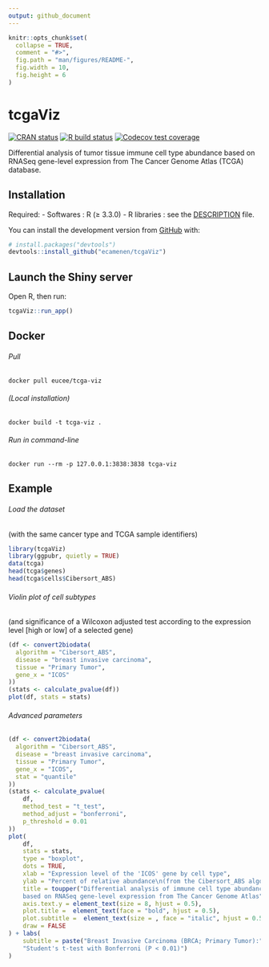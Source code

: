 ```yaml
---
output: github_document
---
```


<!-- README.md is generated from README.Rmd. Please edit that file -->

```r
knitr::opts_chunk$set(
  collapse = TRUE,
  comment = "#>",
  fig.path = "man/figures/README-",
  fig.width = 10,
  fig.height = 6
)
```

# tcgaViz

<!-- badges: start -->
[![CRAN status](https://www.r-pkg.org/badges/version/tcgaViz)](https://CRAN.R-project.org/package=tcgaViz)
[![R build status](https://github.com/ecamenen/tcgaViz/workflows/R-CMD-check/badge.svg)](https://github.com/ecamenen/tcgaViz/actions)
[![Codecov test coverage](https://codecov.io/gh/ecamenen/tcgaViz/branch/develop/graph/badge.svg)](https://codecov.io/gh/ecamenen/tcgaViz?branch=master)
<!-- badges: end -->

Differential analysis of tumor tissue immune cell type abundance based on
RNASeq gene-level expression from The Cancer Genome Atlas (TCGA) database.

## Installation

Required:
- Softwares : R (≥ 3.3.0)
- R libraries : see the [DESCRIPTION](https://github.com/ecamenen/tcgaViz/blob/develop/DESCRIPTION) file.

You can install the development version from [GitHub](https://github.com/) with:

``` r
# install.packages("devtools")
devtools::install_github("ecamenen/tcgaViz")
```

## Launch the Shiny server
Open R, then run:
```r
tcgaViz::run_app()
```

## Docker

###### Pull
```
docker pull eucee/tcga-viz
```

###### (Local installation)
```
docker build -t tcga-viz .
```

###### Run in command-line
```
docker run --rm -p 127.0.0.1:3838:3838 tcga-viz
```

## Example

###### Load the dataset
(with the same cancer type and TCGA sample identifiers)
```r
library(tcgaViz)
library(ggpubr, quietly = TRUE)
data(tcga)
head(tcga$genes)
head(tcga$cells$Cibersort_ABS)
```

###### Violin plot of cell subtypes
(and significance of a Wilcoxon adjusted test according to the expression
 level [high or low] of a selected gene)
```r
(df <- convert2biodata(
  algorithm = "Cibersort_ABS",
  disease = "breast invasive carcinoma",
  tissue = "Primary Tumor",
  gene_x = "ICOS"
))
(stats <- calculate_pvalue(df))
plot(df, stats = stats)
```

###### Advanced parameters
```r
(df <- convert2biodata(
  algorithm = "Cibersort_ABS",
  disease = "breast invasive carcinoma",
  tissue = "Primary Tumor",
  gene_x = "ICOS",
  stat = "quantile"
))
(stats <- calculate_pvalue(
    df,
    method_test = "t_test",
    method_adjust = "bonferroni",
    p_threshold = 0.01
))
plot(
    df,
    stats = stats,
    type = "boxplot",
    dots = TRUE,
    xlab = "Expression level of the 'ICOS' gene by cell type",
    ylab = "Percent of relative abundance\n(from the Cibersort_ABS algorithm)",
    title = toupper("Differential analysis of immune cell type abundance
    based on RNASeq gene-level expression from The Cancer Genome Atlas"),
    axis.text.y = element_text(size = 8, hjust = 0.5),
    plot.title =  element_text(face = "bold", hjust = 0.5),
    plot.subtitle =  element_text(size = , face = "italic", hjust = 0.5),
    draw = FALSE
) + labs(
    subtitle = paste("Breast Invasive Carcinoma (BRCA; Primary Tumor):",
    "Student's t-test with Bonferroni (P < 0.01)")
)
```